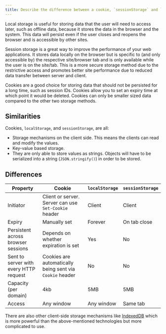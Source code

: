 ```yaml
---
title: Describe the difference between a cookie, `sessionStorage` and `localStorage`.
---
```


Local storage is useful for storing data that the user will need to access later, such as offline data, because it stores the data in the browser and the system. This data will persist even if the user closes and reopens the browser and is accessible by other sites. 

Session storage is a great way to improve the performance of your web applications. It stores data locally on the browser but is specific to (and only accessible by) the respective site/browser tab and is only available while the user is on the site/tab. This is a more secure storage method due to the restrictive access and promotes better site performance due to reduced data transfer between server and client. 

Cookies are a good choice for storing data that should not be persisted for a long time, such as session IDs. Cookies allow you to set an expiry time at which point it would be deleted. Cookies can only be smaller sized data compared to the other two storage methods.

## Similarities

Cookies, `localStorage`, and `sessionStorage`, are all:

- Storage mechanisms on the client side. This means the clients can read and modify the values.
- Key-value based storage.
- They are only able to store values as strings. Objects will have to be serialized into a string (`JSON.stringify()`) in order to be stored.

## Differences

| Property | Cookie | `localStorage` | `sessionStorage` |
| --- | --- | --- | --- |
| Initiator | Client or server. Server can use `Set-Cookie` header | Client | Client |
| Expiry | Manually set | Forever | On tab close |
| Persistent across browser sessions | Depends on whether expiration is set | Yes | No |
| Sent to server with every HTTP request | Cookies are automatically being sent via `Cookie` header | No | No |
| Capacity (per domain) | 4kb | 5MB | 5MB |
| Access | Any window | Any window | Same tab |

There are also other client-side storage mechanisms like [IndexedDB](https://developer.mozilla.org/en-US/docs/Web/API/IndexedDB_API) which is more powerful than the above-mentioned technologies but more complicated to use.
